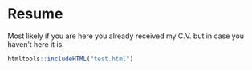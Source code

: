 # Resume

Most likely if you are here you already received my C.V. but in case you haven't here it is. 

```r
htmltools::includeHTML("test.html")
```